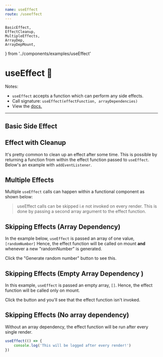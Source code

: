 ```yaml
---
name: useEffect
route: /useeffect
---
```


    BasicEffect,
    EffectCleanup,
    MultipleEffects,
    ArrayDep,
    ArrayDepMount,
} from '../components/examples/useEffect'

# useEffect 🦋

Notes:

-   `useEffect` accepts a function which can perform any side effects.
-   Call signature: `useEffect(effectFunction, arrayDependencies)`
-   View the [docs.](https://react.dev/reference/react/useEffect)

---

## Basic Side Effect

<Editor code={BasicEffect} />

## Effect with Cleanup

It's pretty common to clean up an effect after some time. This is possible by returning a function from within the effect function passed to `useEffect`.
Below's an example with `addEventListener`.

<Editor code={EffectCleanup} />

## Multiple Effects

Multiple `useEffect` calls can happen within a functional component as shown below:

<Editor code={MultipleEffects} />

> useEffect calls can be skipped i.e not invoked on every render.
> This is done by passing a second array argument to the effect function.

## Skipping Effects (Array Dependency)

In the example below, `useEffect` is passed an array of one value, `[randomNumber]`
Hence, the effect function will be called on mount **and** whenever a new "randomNumber" is generated.

Click the "Generate random number" button to see this.

<Editor code={ArrayDep} />

## Skipping Effects (Empty Array Dependency )

In this example, `useEffect` is passed an empty array, `[]`.
Hence, the effect function will be called only on mount.

Click the button and you'll see that the effect function isn't invoked.

<Editor code={ArrayDepMount} />

## Skipping Effects (No array dependency)

Without an array dependency, the effect function will be run after every single render.

```js
useEffect(() => {
    console.log('This will be logged after every render!')
})
```

